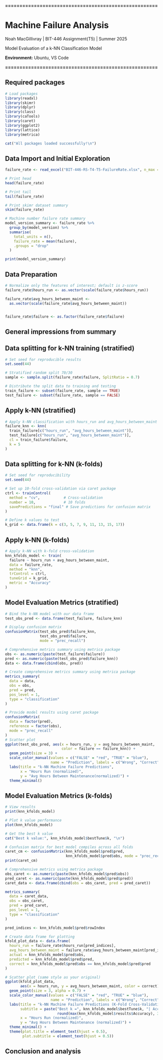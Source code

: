 **=====================================================**

# Machine Failure Analysis 
Noah MacGillivray | BIT-446 Assignment(T5) | Summer 2025 

Model Evaluation of a k-NN Classification Model

**Environment:** Ubuntu, VS Code

**=====================================================**

## Required packages 
```r
# Load packages
library(readxl)
library(skimr)
library(dplyr)
library(class)
library(caTools)
library(caret)
library(ggplot2)
library(lattice)
library(metrica)

cat("All packages loaded successfully!\n")
```

## Data Import and Initial Exploration  
```r
failure_rate <- read_excel("BIT-446-RS-T4-T5-FailureRate.xlsx", n_max = 300)

# Print head
head(failure_rate)

# Print tail
tail(failure_rate)

# Print skimr dataset summary
skim(failure_rate)

# Machine number failure rate summary
model_version_summary <- failure_rate %>%
  group_by(model_version) %>%
  summarise(
    total_units = n(),
    failure_rate = mean(failure),
    .groups = "drop"
  )

print(model_version_summary)
```

## Data Preparation
```r
# Normalize only the features of interest; default is z-score
failure_rate$hours_run <- as.vector(scale(failure_rate$hours_run))

failure_rate$avg_hours_between_maint <-
  as.vector(scale(failure_rate$avg_hours_between_maint))


failure_rate$failure <- as.factor(failure_rate$failure)
```


## General impressions from summary 



## Data splitting for k-NN training (stratified)

```r
# Set seed for reproducible results
set.seed(44)

# Stratified random split 70/30
sample <- sample.split(failure_rate$failure, SplitRatio = 0.7)

# Distribute the split data to training and testing
train_failure <- subset(failure_rate, sample == TRUE)
test_failure <- subset(failure_rate, sample == FALSE)
```

## Apply k-NN (stratified) 
```r
# Apply k-NN classification with hours_run and avg_hours_between_maint
failure_knn <- knn(
  train_failure[c("hours_run", "avg_hours_between_maint")],
  test_failure[c("hours_run", "avg_hours_between_maint")],
  cl = train_failure$failure,
  k = 5
)
```

## Data splitting for k-NN (k-folds)

```r
# Set seed for reproducibility
set.seed(44)

# Set up 10-fold cross-validation via caret package
ctrl <- trainControl(
  method = "cv",           # Cross-validation
  number = 10,             # 10 folds
  savePredictions = "final" # Save predictions for confusion matrix
)

# Define k values to test
k_grid <- data.frame(k = c(3, 5, 7, 9, 11, 13, 15, 17))
```


## Apply k-NN (k-folds)
```r
# Apply k-NN with k-fold cross-validation
knn_kfolds_model <- train(
  failure ~ hours_run + avg_hours_between_maint,
  data = failure_rate,
  method = "knn",
  trControl = ctrl,
  tuneGrid = k_grid,
  metric = "Accuracy"
)
```


## Model Evaluation Metrics (stratified)
```r
# Bind the k-NN model with our data frame
test_obs_pred <- data.frame(test_failure, failure_knn)

# Display confusion matrix
confusionMatrix(test_obs_pred$failure_knn,
                test_obs_pred$failure,
                mode = "prec_recall")

# Comprehensive metrics summary using metrica package
obs <- as.numeric(paste(test_failure$failure))
pred <- as.numeric(paste(test_obs_pred$failure_knn))
data <- data.frame(cbind(obs, pred))

# Create comprehensive metrics summary using metrica package
metrics_summary(
  data = data,
  obs = obs,
  pred = pred,
  pos_level = 1,
  type = "classification"
)

# Provide model results using caret package
confusionMatrix(
  data = factor(pred),
  reference = factor(obs),
  mode = "prec_recall"
)
# Scatter plot 
ggplot(test_obs_pred, aes(x = hours_run, y = avg_hours_between_maint, 
                          color = failure == failure_knn)) +
  geom_point(size = 3) +
  scale_color_manual(values = c("FALSE" = "red", "TRUE" = "blue"),
                     name = "Prediction", labels = c("Wrong", "Correct")) +
  labs(title = "k-NN Machine Failure Predictions", 
       x = "Hours Run (normalized)",
       y = "Avg Hours Between Maintenance(normalized)") +
  theme_minimal()
```

## Model Evaluation Metrics (k-folds)

```r
# View results
print(knn_kfolds_model)

# Plot k value performance
plot(knn_kfolds_model)

# Get the best k value
cat("Best k value:", knn_kfolds_model$bestTune$k, "\n")

# Confusion matrix for best model compiles across all folds
caret_cm <- confusionMatrix(knn_kfolds_model$pred$pred,
                            knn_kfolds_model$pred$obs, mode = "prec_recall")
print(caret_cm)

# Comprehensive metrics using metrica package
obs_caret <- as.numeric(paste(knn_kfolds_model$pred$obs))
pred_caret <- as.numeric(paste(knn_kfolds_model$pred$pred))
caret_data <- data.frame(cbind(obs = obs_caret, pred = pred_caret))

metrics_summary(
  data = caret_data,
  obs = obs_caret,
  pred = pred_caret,
  pos_level = 1,
  type = "classification"
)

pred_indices <- knn_kfolds_model$pred$rowIndex

# Create data frame for plotting
kfold_plot_data <- data.frame(
  hours_run = failure_rate$hours_run[pred_indices],
  avg_hours_between_maint = failure_rate$avg_hours_between_maint[pred_indices],
  actual = knn_kfolds_model$pred$obs,
  predicted = knn_kfolds_model$pred$pred,
  correct = knn_kfolds_model$pred$obs == knn_kfolds_model$pred$pred
)

# Scatter plot (same style as your original)
ggplot(kfold_plot_data,
       aes(x = hours_run, y = avg_hours_between_maint, color = correct)) +
  geom_point(size = 3, alpha = 0.7) +
  scale_color_manual(values = c("FALSE" = "red", "TRUE" = "blue"),
                     name = "Prediction", labels = c("Wrong", "Correct")) +
  labs(title = "k-NN Machine Failure Predictions (K-Fold Cross-Validation)",
       subtitle = paste("Best k =", knn_kfolds_model$bestTune$k, "| Accuracy =",
                        round(max(knn_kfolds_model$results$Accuracy), 3)),
       x = "Hours Run (normalized)",
       y = "Avg Hours Between Maintenance (normalized)") +
  theme_minimal() +
  theme(plot.title = element_text(hjust = 0.5),
        plot.subtitle = element_text(hjust = 0.5))
```




## Conclusion and analysis 